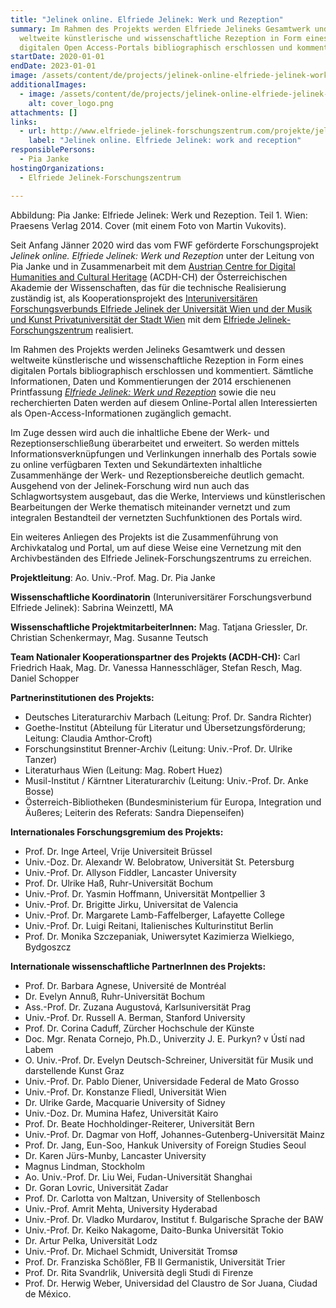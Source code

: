 ```yaml
---
title: "Jelinek online. Elfriede Jelinek: Werk und Rezeption"
summary: Im Rahmen des Projekts werden Elfriede Jelineks Gesamtwerk und dessen
  weltweite künstlerische und wissenschaftliche Rezeption in Form eines
  digitalen Open Access-Portals bibliographisch erschlossen und kommentiert.
startDate: 2020-01-01
endDate: 2023-01-01
image: /assets/content/de/projects/jelinek-online-elfriede-jelinek-work-and-reception/jelinek_v8_neu.png
additionalImages:
  - image: /assets/content/de/projects/jelinek-online-elfriede-jelinek-work-and-reception/additionalImages/cover_logo.png
    alt: cover_logo.png
attachments: []
links:
  - url: http://www.elfriede-jelinek-forschungszentrum.com/projekte/jelinek-online-2020-23/
    label: "Jelinek online. Elfriede Jelinek: work and reception"
responsiblePersons:
  - Pia Janke
hostingOrganizations:
  - Elfriede Jelinek-Forschungszentrum

---
```

Abbildung: Pia Janke: Elfriede Jelinek: Werk und Rezeption. Teil 1. Wien: Praesens Verlag 2014. Cover (mit einem Foto von Martin Vukovits).

Seit Anfang Jänner 2020 wird das vom FWF geförderte Forschungsprojekt _Jelinek online. Elfriede Jelinek: Werk und Rezeption_ unter der Leitung von Pia Janke und in Zusammenarbeit mit dem [Austrian Centre for Digital Humanities and Cultural Heritage](https://www.oeaw.ac.at/acdh/) (ACDH-CH) der Österreichischen Akademie der Wissenschaften, das für die technische Realisierung zuständig ist, als Kooperationsprojekt des [Interuniversitären Forschungsverbunds Elfriede Jelinek der Universität Wien und der Musik und Kunst Privatuniversität der Stadt Wien](http://ifvjelinek.univie.ac.at/) mit dem [Elfriede Jelinek-Forschungszentrum](http://www.elfriede-jelinek-forschungszentrum.com/home/) realisiert.

Im Rahmen des Projekts werden Jelineks Gesamtwerk und dessen weltweite künstlerische und wissenschaftliche Rezeption in Form eines digitalen Portals bibliographisch erschlossen und kommentiert. Sämtliche Informationen, Daten und Kommentierungen der 2014 erschienenen Printfassung [_Elfriede Jelinek: Werk und Rezeption_](http://www.elfriede-jelinek-forschungszentrum.com/publikationen/elfriede-jelinek-werk-und-rezeption/) sowie die neu recherchierten Daten werden auf diesem Online-Portal allen Interessierten als Open-Access-Informationen zugänglich gemacht.

Im Zuge dessen wird auch die inhaltliche Ebene der Werk- und Rezeptionserschließung überarbeitet und erweitert. So werden mittels Informationsverknüpfungen und Verlinkungen innerhalb des Portals sowie zu online verfügbaren Texten und Sekundärtexten inhaltliche Zusammenhänge der Werk- und Rezeptionsbereiche deutlich gemacht.
Ausgehend von der Jelinek-Forschung wird nun auch das Schlagwortsystem ausgebaut, das die Werke, Interviews und künstlerischen Bearbeitungen der Werke thematisch miteinander vernetzt und zum integralen Bestandteil der vernetzten Suchfunktionen des Portals wird.

Ein weiteres Anliegen des Projekts ist die Zusammenführung von Archivkatalog und Portal, um auf diese Weise eine Vernetzung mit den Archivbeständen des Elfriede Jelinek-Forschungszentrums zu erreichen.

**Projektleitung**: Ao. Univ.-Prof. Mag. Dr. Pia Janke

**Wissenschaftliche Koordinatorin** (Interuniversitärer Forschungsverbund Elfriede Jelinek): Sabrina Weinzettl, MA

**Wissenschaftliche ProjektmitarbeiterInnen:** Mag. Tatjana Griessler, Dr. Christian Schenkermayr, Mag. Susanne Teutsch

**Team Nationaler Kooperationspartner des Projekts (ACDH-CH):** Carl Friedrich Haak, Mag. Dr. Vanessa Hannesschläger, Stefan Resch, Mag. Daniel Schopper

**Partnerinstitutionen des Projekts:**

*   Deutsches Literaturarchiv Marbach (Leitung: Prof. Dr. Sandra Richter)
*   Goethe-Institut (Abteilung für Literatur und Übersetzungsförderung; Leitung: Claudia Amthor-Croft)
*   Forschungsinstitut Brenner-Archiv (Leitung: Univ.-Prof. Dr. Ulrike Tanzer)
*   Literaturhaus Wien (Leitung: Mag. Robert Huez)
*   Musil-Institut / Kärntner Literaturarchiv (Leitung: Univ.-Prof. Dr. Anke Bosse)
*   Österreich-Bibliotheken (Bundesministerium für Europa, Integration und Äußeres; Leiterin des Referats: Sandra Diepenseifen)

**Internationales Forschungsgremium des Projekts:**

*   Prof. Dr. Inge Arteel, Vrije Universiteit Brüssel
*   Univ.-Doz. Dr. Alexandr W. Belobratow, Universität St. Petersburg
*   Univ.-Prof. Dr. Allyson Fiddler, Lancaster University
*   Prof. Dr. Ulrike Haß, Ruhr-Universität Bochum
*   Univ.-Prof. Dr. Yasmin Hoffmann, Universität Montpellier 3
*   Univ.-Prof. Dr. Brigitte Jirku, Universitat de Valencia
*   Univ.-Prof. Dr. Margarete Lamb-Faffelberger, Lafayette College
*   Univ.-Prof. Dr. Luigi Reitani, Italienisches Kulturinstitut Berlin
*   Prof. Dr. Monika Szczepaniak, Uniwersytet Kazimierza Wielkiego, Bydgoszcz

**Internationale wissenschaftliche PartnerInnen des Projekts:**

*   Prof. Dr. Barbara Agnese, Université de Montréal
*   Dr. Evelyn Annuß, Ruhr-Universität Bochum
*   Ass.-Prof. Dr. Zuzana Augustová, Karlsuniversität Prag
*   Univ.-Prof. Dr. Russell A. Berman, Stanford University
*   Prof. Dr. Corina Caduff, Zürcher Hochschule der Künste
*   Doc. Mgr. Renata Cornejo, Ph.D., Univerzity J. E. Purkyn? v Ústí nad Labem
*   O. Univ.-Prof. Dr. Evelyn Deutsch-Schreiner, Universität für Musik und darstellende Kunst Graz
*   Univ.-Prof. Dr. Pablo Diener, Universidade Federal de Mato Grosso
*   Univ.-Prof. Dr. Konstanze Fliedl, Universität Wien
*   Dr. Ulrike Garde, Macquarie University of Sidney
*   Univ.-Doz. Dr. Mumina Hafez, Universität Kairo
*   Prof. Dr. Beate Hochholdinger-Reiterer, Universität Bern
*   Univ.-Prof. Dr. Dagmar von Hoff, Johannes-Gutenberg-Universität Mainz
*   Prof. Dr. Jang, Eun-Soo, Hankuk University of Foreign Studies Seoul
*   Dr. Karen Jürs-Munby, Lancaster University
*   Magnus Lindman, Stockholm
*   Ao. Univ.-Prof. Dr. Liu Wei, Fudan-Universität Shanghai
*   Dr. Goran Lovric, Universität Zadar
*   Prof. Dr. Carlotta von Maltzan, University of Stellenbosch
*   Univ.-Prof. Amrit Mehta, University Hyderabad
*   Univ.-Prof. Dr. Vladko Murdarov, Institut f. Bulgarische Sprache der BAW
*   Univ.-Prof. Dr. Keiko Nakagome, Daito-Bunka Universität Tokio
*   Dr. Artur Pelka, Universität Lodz
*   Univ.-Prof. Dr. Michael Schmidt, Universität Tromsø
*   Prof. Dr. Franziska Schößler, FB II Germanistik, Universität Trier
*   Prof. Dr. Rita Svandrlik, Università degli Studi di Firenze
*   Prof. Dr. Herwig Weber, Universidad del Claustro de Sor Juana, Ciudad de México.
